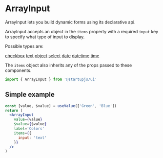 
# ArrayInput

ArrayInput lets you build dynamic forms using its declarative api.

ArrayInput accepts an object in the `items` property with a required `input` key to specify what type of input to display.

Possible types are:

[сheckbox](/docs/forms/Checkbox)
[text](/docs/forms/TextInput)
[object](/docs/forms/ObjectInput)
[select](/docs/forms/Select)
[date](/docs/forms/DateTimePicker)
[datetime](/docs/forms/DateTimePicker)
[time](/docs/forms/DateTimePicker)

The `items` object also inherits any of the props passed to these components.

```jsx
import { ArrayInput } from '@startupjs/ui'
```

## Simple example

```jsx example
const [value, $value] = useValue(['Green', 'Blue'])
return (
  <ArrayInput
    value={value}
    $value={$value}
    label='Colors'
    items={{
      input: 'text'
    }}
  />
)
```
